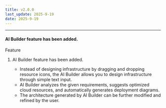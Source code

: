 ```yaml
---
title: v2.0.0
last_update: 2025-9-19
date: 2025-9-19
---
```



<hr />

#### AI Builder feature has been added.

<div className={styles.releaseWrap} >
<div className={styles.tag} data-type="feature">
    Feature
</div>

1. AI Builder feature has been added.

    - Instead of designing infrastructure by dragging and dropping resource icons, the AI Builder allows you to design infrastructure through simple text input.
    - AI Builder analyzes the given requirements, suggests optimized cloud resources, and automatically generates deployment diagrams.
    - The architecture generated by AI Builder can be further modified and refined by the user.

</div>
<br/>
